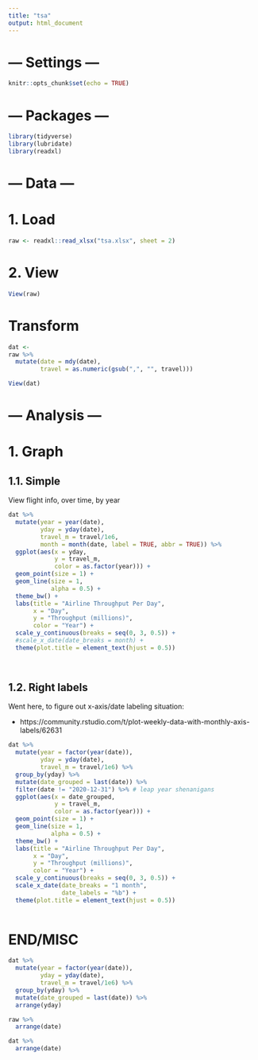 ---
title: "tsa"
output: html_document
---

# --- Settings ---

```{r setup, include=FALSE}
knitr::opts_chunk$set(echo = TRUE)
```

# --- Packages ---

```{r}
library(tidyverse)
library(lubridate)
library(readxl)
```

# --- Data ---

# 1. Load

```{r}
raw <- readxl::read_xlsx("tsa.xlsx", sheet = 2)
```

# 2. View

```{r}
View(raw)
```

# Transform

```{r}
dat <-
raw %>% 
  mutate(date = mdy(date),
         travel = as.numeric(gsub(",", "", travel)))
```

```{r}
View(dat)
```


# --- Analysis ---

# 1. Graph

## 1.1. Simple

View flight info, over time, by year

```{r, fig.width=12, fig.height=5}
dat %>% 
  mutate(year = year(date),
         yday = yday(date),
         travel_m = travel/1e6,
         month = month(date, label = TRUE, abbr = TRUE)) %>% 
  ggplot(aes(x = yday,
             y = travel_m,
             color = as.factor(year))) +
  geom_point(size = 1) +
  geom_line(size = 1,
            alpha = 0.5) +
  theme_bw() +
  labs(title = "Airline Throughput Per Day",
       x = "Day",
       y = "Throughput (millions)",
       color = "Year") +
  scale_y_continuous(breaks = seq(0, 3, 0.5)) +
  #scale_x_date(date_breaks = month) +
  theme(plot.title = element_text(hjust = 0.5))
  
  
```

## 1.2. Right labels

Went here, to figure out x-axis/date labeling situation:

* https://community.rstudio.com/t/plot-weekly-data-with-monthly-axis-labels/62631


```{r, fig.width=12, fig.height=5}
dat %>% 
  mutate(year = factor(year(date)),
         yday = yday(date),
         travel_m = travel/1e6) %>% 
  group_by(yday) %>% 
  mutate(date_grouped = last(date)) %>%
  filter(date != "2020-12-31") %>% # leap year shenanigans
  ggplot(aes(x = date_grouped,
             y = travel_m,
             color = as.factor(year))) +
  geom_point(size = 1) +
  geom_line(size = 1,
            alpha = 0.5) +
  theme_bw() +
  labs(title = "Airline Throughput Per Day",
       x = "Day",
       y = "Throughput (millions)",
       color = "Year") +
  scale_y_continuous(breaks = seq(0, 3, 0.5)) +
  scale_x_date(date_breaks = "1 month",
               date_labels = "%b") +
  theme(plot.title = element_text(hjust = 0.5))
  
```



# END/MISC


```{r}
dat %>% 
  mutate(year = factor(year(date)),
         yday = yday(date),
         travel_m = travel/1e6) %>% 
  group_by(yday) %>% 
  mutate(date_grouped = last(date)) %>%
  arrange(yday) 
```

```{r}
raw %>% 
  arrange(date)
```

```{r}
dat %>% 
  arrange(date)
```

